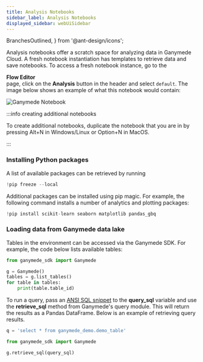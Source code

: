 ```yaml
---
title: Analysis Notebooks
sidebar_label: Analysis Notebooks
displayed_sidebar: webUiSidebar
---
```


  BranchesOutlined,
} from '@ant-design/icons';

Analysis notebooks offer a scratch space for analyzing data in Ganymede Cloud.  A fresh notebook instantiation has templates to retrieve data and save notebooks.  To access a fresh notebook instance, go to the <div className="button darkblue_button"><BranchesOutlined /> **Flow Editor**</div> page, click on the **Analysis** button in the header and select `default`.  The image below shows an example of what this notebook would contain:

![Ganymede Notebook](https://ganymede-bio.mo.cloudinary.net/apiServer/GanymedeNotebook_20250124.png)

:::info creating additional notebooks

To create additional notebooks, duplicate the notebook that you are in by pressing Alt+N in Windows/Linux or Option+N in MacOS.

:::

### Installing Python packages

A list of available packages can be retrieved by running

```python
!pip freeze --local
```

Additional packages can be installed using pip magic.  For example, the following command installs a number of analytics and plotting packages:

```python
!pip install scikit-learn seaborn matplotlib pandas_gbq
```

### Loading data from Ganymede data lake

Tables in the environment can be accessed via the Ganymede SDK.  For example, the code below lists available tables:

```python
from ganymede_sdk import Ganymede

g = Ganymede()
tables = g.list_tables()
for table in tables:
    print(table.table_id)
```

To run a query, pass an [ANSI SQL snippet](https://cloud.google.com/bigquery/docs/reference/standard-sql/query-syntax) to the __query_sql__ variable and use the __retrieve_sql__ method from Ganymede's query module.  This will return the results as a Pandas DataFrame.  Below is an example of retrieving query results.

```python
q = 'select * from ganymede_demo.demo_table'
```
```python
from ganymede_sdk import Ganymede

g.retrieve_sql(query_sql)
```

